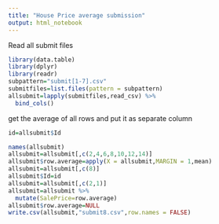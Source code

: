 ```yaml
---
title: "House Price average submission"
output: html_notebook
---
```


Read all submit files 

```r
library(data.table)
library(dplyr)
library(readr)
subpattern="submit[1-7].csv"
submitfiles=list.files(pattern = subpattern)
allsubmit=lapply(submitfiles,read_csv) %>% 
  bind_cols()
```

get the average of all rows and put it as separate column

```r
id=allsubmit$Id

names(allsubmit)
allsubmit=allsubmit[,c(2,4,6,8,10,12,14)]
allsubmit$row.average=apply(X = allsubmit,MARGIN = 1,mean)
allsubmit=allsubmit[,c(8)]
allsubmit$Id=id
allsubmit=allsubmit[,c(2,1)]
allsubmit=allsubmit %>% 
  mutate(SalePrice=row.average)
allsubmit$row.average=NULL
write.csv(allsubmit,"submit8.csv",row.names = FALSE)
```

